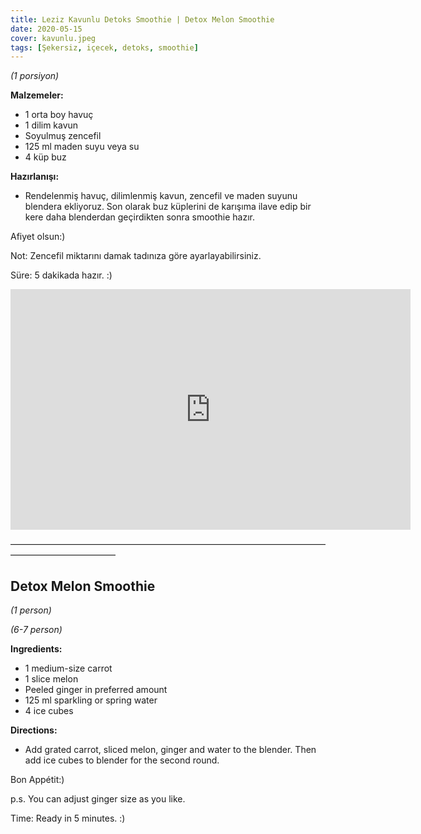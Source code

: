 ```yaml
---
title: Leziz Kavunlu Detoks Smoothie | Detox Melon Smoothie
date: 2020-05-15
cover: kavunlu.jpeg
tags: [Şekersiz, içecek, detoks, smoothie]
---
```


*(1 porsiyon)*

**Malzemeler:**

- 1 orta boy havuç
- 1 dilim kavun
- Soyulmuş zencefil
- 125 ml maden suyu veya su
- 4 küp buz

**Hazırlanışı:**

- Rendelenmiş havuç, dilimlenmiş kavun, zencefil ve maden suyunu blendera ekliyoruz.
 Son olarak buz küplerini de karışıma ilave edip bir kere daha blenderdan geçirdikten sonra smoothie hazır.

Afiyet olsun:)

Not: Zencefil miktarını damak tadınıza göre ayarlayabilirsiniz.

Süre: 5 dakikada hazır. :)

<p>
<iframe
    type="text/html"
    width="640"
    height="385"
    src="http://www.youtube.com/embed/lSejbEISkBc"
    frameborder="0">
</iframe>
</p>

————————————————————————————————————————————————

## Detox Melon Smoothie

*(1 person)*


*(6-7 person)*

**Ingredients:**

- 1 medium-size carrot
- 1 slice melon
- Peeled ginger in preferred amount
- 125 ml sparkling or spring water
- 4 ice cubes

**Directions:**

-  Add grated carrot, sliced melon, ginger and water to the blender. Then add ice cubes to blender for the second round.

Bon Appétit:)

p.s. You can adjust ginger size as you like.

Time: Ready in 5 minutes. :)
